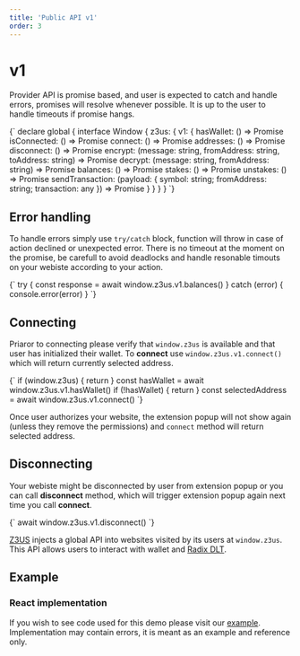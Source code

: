 ```yaml
---
title: 'Public API v1'
order: 3
---
```


<ExampleV1 />

# v1

Provider API is promise based, and user is expected to catch and handle errors,
promises will resolve whenever possible. It is up to the user to handle timeouts if promise hangs.

<SyntaxHighlighter language="typescript">
	{`
declare global {
	interface Window {
		z3us: {
			v1: {
				hasWallet: () => Promise<boolean>
				isConnected: () => Promise<boolean>
				connect: () => Promise<string>
				addresses: () => Promise<string[]>
				disconnect: () => Promise<void>
				encrypt: (message: string, fromAddress: string, toAddress: string) => Promise<string>
				decrypt: (message: string, fromAddress: string) => Promise<string>
				balances: () => Promise<unknown>
				stakes: () => Promise<unknown>
				unstakes: () => Promise<unknown>
				sendTransaction: (payload: { symbol: string; fromAddress: string; transaction: any }) => Promise<any>
			}
		}
	}
}
  `}
</SyntaxHighlighter>

## Error handling

To handle errors simply use `try/catch` block, function will throw in case of action declined or unexpected error.
There is no timeout at the moment on the promise, be carefull to avoid deadlocks and handle resonable timouts on your webiste according to your action.

<SyntaxHighlighter language="typescript">
	{`
try {
	const response = await window.z3us.v1.balances()
} catch (error) {
	console.error(error)
}
  `}
</SyntaxHighlighter>

## Connecting

Priaror to connecting please verify that `window.z3us` is available and that user has initialized their wallet. To **connect** use `window.z3us.v1.connect()` which will return currently selected address.

<SyntaxHighlighter language="typescript">
	{`
if (window.z3us) {
	return
}
const hasWallet = await window.z3us.v1.hasWallet()
if (!hasWallet) {
	return
}
const selectedAddress = await window.z3us.v1.connect()
  `}
</SyntaxHighlighter>

Once user authorizes your website, the extension popup will not show again (unless they remove the permissions) and `connect` method will return selected address.

## Disconnecting

Your webiste might be disconnected by user from extension popup or you can call **disconnect** method, which will trigger extension popup again next time you call **connect**.

<SyntaxHighlighter language="typescript">
	{`
await window.z3us.v1.disconnect()
  `}
</SyntaxHighlighter>

[Z3US](https://z3us.com) injects a global API into websites visited by its users at `window.z3us`. This API allows users to interact with wallet and [Radix DLT](https://www.radixdlt.com/).

## Example

### React implementation

If you wish to see code used for this demo please visit our [example](https://github.com/z3us-dapps/z3us/blob/master/apps/website/components/pages/example-v1/index.tsx).
Implementation may contain errors, it is meant as an example and reference only.
